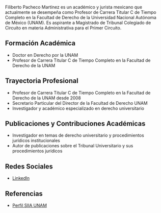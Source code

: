 Filiberto Pacheco Martínez es un académico y jurista mexicano que actualmente se desempeña como Profesor de Carrera Titular C de Tiempo Completo en la Facultad de Derecho de la Universidad Nacional Autónoma de México (UNAM). Es aspirante a Magistrado de Tribunal Colegiado de Circuito en materia Administrativa para el Primer Circuito.

## Formación Académica

- Doctor en Derecho por la UNAM
- Profesor de Carrera Titular C de Tiempo Completo en la Facultad de Derecho de la UNAM

## Trayectoria Profesional

- Profesor de Carrera Titular C de Tiempo Completo en la Facultad de Derecho de la UNAM desde 2008
- Secretario Particular del Director de la Facultad de Derecho UNAM
- Investigador y académico especializado en derecho universitario

## Publicaciones y Contribuciones Académicas

- Investigador en temas de derecho universitario y procedimientos jurídicos institucionales
- Autor de publicaciones sobre el Tribunal Universitario y sus procedimientos jurídicos

## Redes Sociales

- [LinkedIn](https://mx.linkedin.com/in/filiberto-pacheco-martinez-09088b139)

## Referencias

- [Perfil SIIA UNAM](https://web.siia.unam.mx/siia-publico/c/busqueda_individual.php?id=78402)
